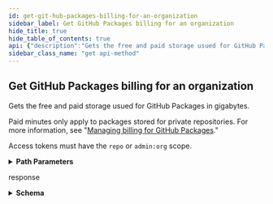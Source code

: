 ```yaml
---
id: get-git-hub-packages-billing-for-an-organization
sidebar_label: Get GitHub Packages billing for an organization
hide_title: true
hide_table_of_contents: true
api: {"description":"Gets the free and paid storage usued for GitHub Packages in gigabytes.\n\nPaid minutes only apply to packages stored for private repositories. For more information, see \"[Managing billing for GitHub Packages](https://help.github.com/github/setting-up-and-managing-billing-and-payments-on-github/managing-billing-for-github-packages).\"\n\nAccess tokens must have the `repo` or `admin:org` scope.","externalDocs":{"description":"API method documentation","url":"https://docs.github.com/rest/reference/billing/#get-github-packages-billing-for-an-organization"},"operationId":"billing/get-github-packages-billing-org","parameters":[{"in":"path","name":"org","required":true,"schema":{"type":"string"}}],"responses":{"200":{"content":{"application/json":{"examples":{"default":{"value":{"included_gigabytes_bandwidth":10,"total_gigabytes_bandwidth_used":50,"total_paid_gigabytes_bandwidth_used":40}}},"schema":{"properties":{"included_gigabytes_bandwidth":{"description":"Free storage space (GB) for GitHub Packages.","type":"integer"},"total_gigabytes_bandwidth_used":{"description":"Sum of the free and paid storage space (GB) for GitHuub Packages.","type":"integer"},"total_paid_gigabytes_bandwidth_used":{"description":"Total paid storage space (GB) for GitHuub Packages.","type":"integer"}},"required":["total_gigabytes_bandwidth_used","total_paid_gigabytes_bandwidth_used","included_gigabytes_bandwidth"],"type":"object"}}},"description":"response"}},"tags":["billing"],"x-github":{"category":"billing","enabledForGitHubApps":false,"githubCloudOnly":false,"previews":[],"subcategory":null},"method":"get","path":"/orgs/{org}/settings/billing/packages","servers":[{"url":"https://api.github.com"}],"info":{"contact":{"name":"Support","url":"https://support.github.com/contact"},"description":"GitHub's v3 REST API.","license":{"name":"MIT","url":"https://spdx.org/licenses/MIT"},"termsOfService":"https://docs.github.com/articles/github-terms-of-service","title":"GitHub v3 REST API","version":"1.1.4","x-apisguru-categories":["collaboration","developer_tools"],"x-logo":{"url":"https://twitter.com/github/profile_image?size=original"},"x-origin":[{"format":"openapi","url":"https://raw.githubusercontent.com/github/rest-api-description/main/descriptions/api.github.com/api.github.com.json","version":"3.0"}],"x-providerName":"github.com"},"postman":{"name":"Get GitHub Packages billing for an organization","description":{"content":"Gets the free and paid storage usued for GitHub Packages in gigabytes.\n\nPaid minutes only apply to packages stored for private repositories. For more information, see \"[Managing billing for GitHub Packages](https://help.github.com/github/setting-up-and-managing-billing-and-payments-on-github/managing-billing-for-github-packages).\"\n\nAccess tokens must have the `repo` or `admin:org` scope.","type":"text/plain"},"url":{"path":["orgs",":org","settings","billing","packages"],"host":["{{baseUrl}}"],"query":[],"variable":[{"disabled":false,"description":{"content":"(Required) ","type":"text/plain"},"type":"any","value":"","key":"org"}]},"header":[{"key":"Accept","value":"application/json"}],"method":"GET"}}
sidebar_class_name: "get api-method"
---
```



## Get GitHub Packages billing for an organization



Gets the free and paid storage usued for GitHub Packages in gigabytes.

Paid minutes only apply to packages stored for private repositories. For more information, see &quot;[Managing billing for GitHub Packages](https://help.github.com/github/setting-up-and-managing-billing-and-payments-on-github/managing-billing-for-github-packages).&quot;

Access tokens must have the `repo` or `admin:org` scope.

<details style={{"marginBottom":"1rem"}}><summary style={{}}><strong>Path Parameters</strong></summary><div><ul><ParamsItem className={"paramsItem"} param={{"in":"path","name":"org","required":true,"schema":{"type":"string"}}}></ParamsItem></ul></div></details><div><ApiTabs><TabItem label={"200"} value={"200"}><div>

response

</div><div><details style={{}}><summary style={{"textAlign":"left"}}><strong>Schema</strong></summary><div style={{"textAlign":"left","marginLeft":"1rem"}}></div><ul style={{"marginLeft":"1rem"}}><SchemaItem collapsible={false} name={"included_gigabytes_bandwidth"} required={true} schemaDescription={"Free storage space (GB) for GitHub Packages."} schemaName={"integer"} qualifierMessage={undefined}></SchemaItem><SchemaItem collapsible={false} name={"total_gigabytes_bandwidth_used"} required={true} schemaDescription={"Sum of the free and paid storage space (GB) for GitHuub Packages."} schemaName={"integer"} qualifierMessage={undefined}></SchemaItem><SchemaItem collapsible={false} name={"total_paid_gigabytes_bandwidth_used"} required={true} schemaDescription={"Total paid storage space (GB) for GitHuub Packages."} schemaName={"integer"} qualifierMessage={undefined}></SchemaItem></ul></details></div></TabItem></ApiTabs></div>
      
